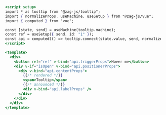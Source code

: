 ```jsx
<script setup>
import * as tooltip from "@zag-js/tooltip";
import { normalizeProps, useMachine, useSetup } from "@zag-js/vue";
import { computed } from "vue";

const [state, send] = useMachine(tooltip.machine);
const ref = useSetup({ send, id: "1" });
const api = computed(() => tooltip.connect(state.value, send, normalizeProps));
</script>

<template>
  <div>
    <button ref="ref" v-bind="api.triggerProps">Hover me</button>
    <div v-if="isOpen" v-bind="api.positionerProps">
      <div v-bind="api.contentProps">
        {{/* rendered */}}
        <span>Tooltip</span>
        {{/* announced */}}
        <div v-bind="api.labelProps" />
      </div>
    </div>
  </div>
</template>
```

